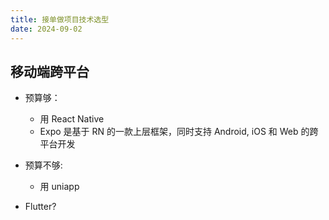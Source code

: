```yaml
---
title: 接单做项目技术选型
date: 2024-09-02
---
```



## 移动端跨平台

- 预算够：
    - 用 React Native
    - Expo 是基于 RN 的一款上层框架，同时支持 Android, iOS 和 Web 的跨平台开发
- 预算不够:
    - 用 uniapp

- Flutter?

